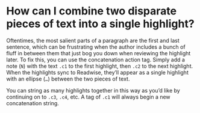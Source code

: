 # How can I combine two disparate pieces of text into a single highlight?

Oftentimes, the most salient parts of a paragraph are the first and last sentence, which can be frustrating when the author includes a bunch of fluff in between them that just bog you down when reviewing the highlight later. To fix this, you can use the concatenation action tag. Simply add a note (`N`) with the text `.c1` to the first highlight, then `.c2` to the next highlight. When the highlights sync to Readwise, they’ll appear as a single highlight with an ellipse (`…`) between the two pieces of text.

You can string as many highlights together in this way as you’d like by continuing on to `.c3`, `.c4`, etc. A tag of `.c1` will always begin a new concatenation string.

